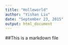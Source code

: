 ```yaml
---
title: "Holleworld"
author: "Yishan Liu"
date: "September 23, 2015"
output: html_document
---
```

##This is a markdown file